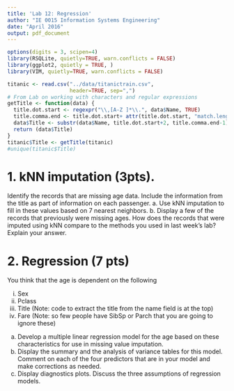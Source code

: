 ```yaml
---
title: 'Lab 12: Regression'
author: "IE 0015 Information Systems Engineering"
date: "April 2016"
output: pdf_document
---
```


```r
options(digits = 3, scipen=4)
library(RSQLite, quietly=TRUE, warn.conflicts = FALSE)
library(ggplot2, quietly = TRUE, )
library(VIM, quietly=TRUE, warn.conflicts = FALSE)

titanic <- read.csv("../data/titanictrain.csv",
                    header=TRUE, sep=",")
# From Lab on working with characters and regular expressions
getTitle <- function(data) {
  title.dot.start <- regexpr("\\,[A-Z ]*\\.", data$Name, TRUE)
  title.comma.end <- title.dot.start+ attr(title.dot.start, "match.length")-1
  data$Title <- substr(data$Name, title.dot.start+2, title.comma.end-1)
  return (data$Title)
}  
titanic$Title <- getTitle(titanic)
#unique(titanic$Title)  
```

# 1.  kNN imputation (3pts).

Identify the records that are missing age data.  Include the information from the title as part of information on each passenger.
  a. Use kNN imputation to fill in these values based on 7 nearest neighbors.
  b. Display a few of the records that previously were  missing ages.  How does the records that were imputed using kNN compare to the methods you used in last week's lab? Explain your answer.

# 2. Regression (7 pts)

You think that the age is dependent on the following

  i.  Sex
  ii.  Pclass
  iii.  Title (Note: code to extract the title from the name field is at the top)
  iv.  Fare (Note: so few people have SibSp or Parch that you are going to ignore these)

  a.  Develop a multiple linear regression model for the age based on these characteristics for use in missing value imputation.
  b.  Display the summary and the analysis of variance tables for this model. Comment on each of the four predictors that are in your model and make corrections as needed.
  c.  Display diagnostics plots. Discuss the three assumptions of regression models.
